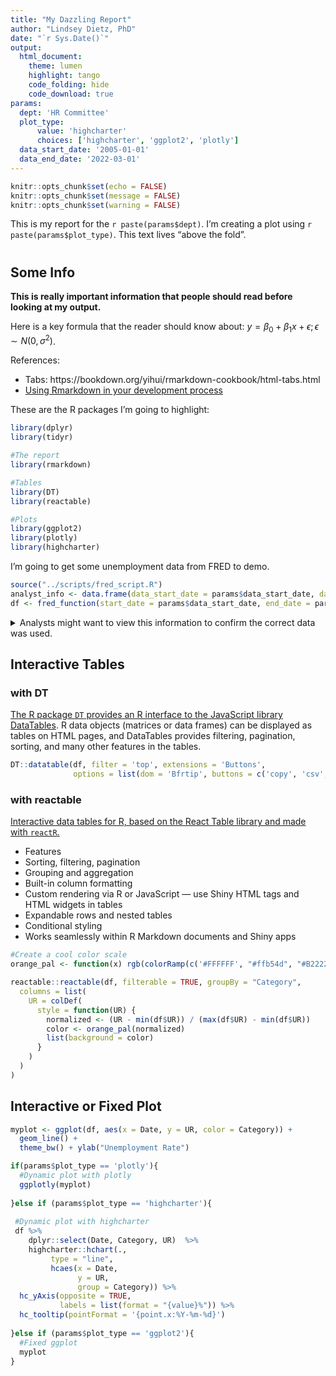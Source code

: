 ```yaml
---
title: "My Dazzling Report"
author: "Lindsey Dietz, PhD"
date: "`r Sys.Date()`"
output: 
  html_document:
    theme: lumen
    highlight: tango
    code_folding: hide
    code_download: true
params:
  dept: 'HR Committee'
  plot_type: 
      value: 'highcharter'
      choices: ['highcharter', 'ggplot2', 'plotly']
  data_start_date: '2005-01-01'
  data_end_date: '2022-03-01'
---
```

<!-- (stuff above this line is YAML Ain't Markup Language (YAML) and behaves differently than the rest of the doc) -->


<!-- (this chunk shows up when you create Rmarkdown to show you how to set global options; `echo = FALSE` prevents printing of the R code inside chunks) -->
```r
knitr::opts_chunk$set(echo = FALSE)
knitr::opts_chunk$set(message = FALSE)
knitr::opts_chunk$set(warning = FALSE)
```

<!-- (using parameters in Rmarkdown; don't forget the r) -->
<!-- (This statement above all tabs) -->
This is my report for the `r paste(params$dept)`. I'm creating a plot using `r paste(params$plot_type)`. This text lives "above the fold".  


<!-- (making tabs) -->
<!-- # header 1, all tabs need to be ## header 2 to nest -->

# {.tabset .tabset-pills}

## Some Info

<!-- (** makes it bold) -->
**This is really important information that people should read before looking at my output.**

Here is a key formula that the reader should know about:
$y = \beta_0 + \beta_1 x + \epsilon; 
\epsilon \sim N(0,\sigma^2)$.

References:

<!-- (one type of link) -->
 - Tabs: https://bookdown.org/yihui/rmarkdown-cookbook/html-tabs.html
 - [Using Rmarkdown in your development process](https://rstudio.com/resources/rstudioconf-2020/rmarkdown-driven-development/)

<!-- (another type of link) -->
These are the R packages I'm going to highlight:

<!-- (here is an R code chunk; I've used some options to hide things) -->
```r
library(dplyr)
library(tidyr)
```

```r
#The report
library(rmarkdown)

#Tables
library(DT)
library(reactable)

#Plots
library(ggplot2)
library(plotly)
library(highcharter)
```

I'm going to get some unemployment data from FRED to demo.

```r
source("../scripts/fred_script.R")
analyst_info <- data.frame(data_start_date = params$data_start_date, data_end_date = params$data_end_date)
df <- fred_function(start_date = params$data_start_date, end_date = params$data_end_date)
```
<!-- I can directly add HTML into my document -->
<details>
<summary> Analysts might want to view this information to confirm the correct data was used. </summary>
```r
print(analyst_info)
```
</details>

## Interactive Tables {.tabset .tabset-pills}
<!-- Try changing .tabset-pills to .tabset-dropdown -->

### with DT

[The R package `DT` provides an R interface to the JavaScript library DataTables](https://rstudio.github.io/DT/). R data objects (matrices or data frames) can be displayed as tables on HTML pages, and DataTables provides filtering, pagination, sorting, and many other features in the tables.

```r
DT::datatable(df, filter = 'top', extensions = 'Buttons', 
              options = list(dom = 'Bfrtip', buttons = c('copy', 'csv', 'excel')))
```

### with reactable

[Interactive data tables for R, based on the React Table library and made with `reactR`.](https://glin.github.io/reactable/index.html)

 - Features
 - Sorting, filtering, pagination
 - Grouping and aggregation
 - Built-in column formatting
 - Custom rendering via R or JavaScript — use Shiny HTML tags and HTML widgets in tables
 - Expandable rows and nested tables
 - Conditional styling
 - Works seamlessly within R Markdown documents and Shiny apps

```r

#Create a cool color scale
orange_pal <- function(x) rgb(colorRamp(c('#FFFFFF', "#ffb54d", "#B22222"))(x), maxColorValue = 255)

reactable::reactable(df, filterable = TRUE, groupBy = "Category", 
  columns = list(
    UR = colDef(
      style = function(UR) {
        normalized <- (UR - min(df$UR)) / (max(df$UR) - min(df$UR))
        color <- orange_pal(normalized)
        list(background = color)
      }
    )
  )
)

```

## Interactive or Fixed Plot

<!-- (Note that the `echo = FALSE` parameter was added to the code chunk to prevent printing of the R code that generated the plot.) -->
```r

myplot <- ggplot(df, aes(x = Date, y = UR, color = Category)) + 
  geom_line() +
  theme_bw() + ylab("Unemployment Rate")

if(params$plot_type == 'plotly'){
  #Dynamic plot with plotly 
  ggplotly(myplot)
  
}else if (params$plot_type == 'highcharter'){
  
 #Dynamic plot with highcharter
 df %>% 
    dplyr::select(Date, Category, UR)  %>% 
    highcharter::hchart(., 
         type = "line", 
         hcaes(x = Date, 
               y = UR, 
               group = Category)) %>% 
  hc_yAxis(opposite = TRUE,
           labels = list(format = "{value}%")) %>% 
  hc_tooltip(pointFormat = '{point.x:%Y-%m-%d}')
  
}else if (params$plot_type == 'ggplot2'){
  #Fixed ggplot
  myplot
}

```
